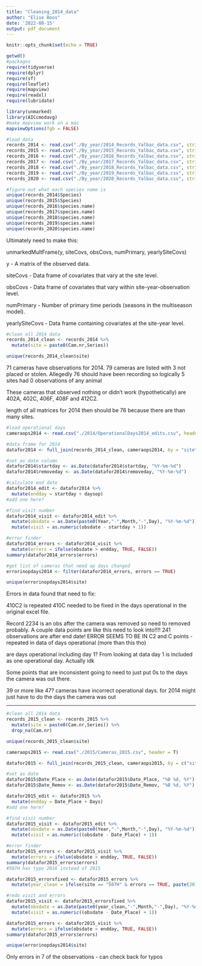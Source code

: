 ```yaml
---
title: "Cleaning_2014_data"
author: "Elise Boos"
date: '2022-08-15'
output: pdf_document
---
```



```r
knitr::opts_chunk$set(echo = TRUE)
```


```r
getwd()
#packages
require(tidyverse)
require(dplyr)
require(sf)
require(leaflet)
require(mapview)
require(readxl)
require(lubridate)

library(unmarked)
library(AICcmodavg)
#make mapview work on a mac
mapviewOptions(fgb = FALSE)
```

```r
#load data
records_2014 <- read.csv("./By_year/2014_Records_Yalbac_data.csv", stringsAsFactors = T)
records_2015 <- read.csv("./By_year/2015_Records_Yalbac_data.csv", stringsAsFactors = T)
records_2016 <- read.csv("./By_year/2016_Records_Yalbac_data.csv", stringsAsFactors = T)
records_2017 <- read.csv("./By_year/2017_Records_Yalbac_data.csv", stringsAsFactors = T)
records_2018 <- read.csv("./By_year/2018_Records_Yalbac_data.csv", stringsAsFactors = T)
records_2019 <- read.csv("./By_year/2019_Records_Yalbac_data.csv", stringsAsFactors = T)
records_2020 <- read.csv("./By_year/2020_Records_Yalbac_data.csv", stringsAsFactors = T)
```


```r
#figure out what each species name is 
unique(records_2014$Species)
unique(records_2015$Species)
unique(records_2016$species.name)
unique(records_2017$species.name)
unique(records_2018$species.name)
unique(records_2019$species.name)
unique(records_2020$species.name)
```

Ultimately need to make this:

unmarkedMultFrame(y, siteCovs, obsCovs, numPrimary, yearlySiteCovs)

y	- A matrix of the observed data.

siteCovs - Data frame of covariates that vary at the site level.

obsCovs	- Data frame of covariates that vary within site-year-observation level.

numPrimary - Number of primary time periods (seasons in the multiseason model).

yearlySiteCovs - Data frame containing covariates at the site-year level.

```r
#clean all 2014 data
records_2014_clean <- records_2014 %>%
  mutate(site = paste0(Cam.nr,Series))

unique(records_2014_clean$site)
```
71 cameras have observations for 2014. 79 cameras are listed with 3 not placed or stolen. Allegedly 76 should have been recording so logically 5 sites had 0 observations of any animal

These cameras that observed nothing or didn't work (hypothetically) are 402A, 402C, 406F, 408F and 412C2.

length of all matrices for 2014 then should be 76 because there are than many sites.

```r
#load operational days
cameraops2014 <- read.csv("./2014/OperationalDays2014_edits.csv", header = T)

#data frame for 2014 
datafor2014 <- full_join(records_2014_clean, cameraops2014, by = "site")

#set as date column
datafor2014$startday <- as.Date(datafor2014$startday, "%Y-%m-%d")
datafor2014$removeday <- as.Date(datafor2014$removeday, "%Y-%m-%d")

#calculate end date
datafor2014_edit <- datafor2014 %>%
  mutate(endday = startday + daysop)
#add one here?

#find visit number
datafor2014_visit <- datafor2014_edit %>%
  mutate(obsdate = as.Date(paste0(Year,"-",Month,"-",Day), "%Y-%m-%d")) %>%
  mutate(visit = as.numeric(obsdate - startday + 1))

#error finder 
datafor2014_errors <- datafor2014_visit %>%
  mutate(errors = ifelse(obsdate > endday, TRUE, FALSE)) 
summary(datafor2014_errors$errors)

#get list of cameras that need op days changed
errorinopdays2014 <- filter(datafor2014_errors, errors == TRUE)

unique(errorinopdays2014$site)
```
Errors in data found that need to fix: 

410C2 is repeated 410C needed to be fixed in the days operational in the original excel file.

Record 2234 is an obs after the camera was removed so need to removed probably. A couple data points are like this need to look into!!!! 241 observations are after end date!
ERROR SEEMS TO BE IN C2 and C points - repeated in data of days operational (more than this tho)

are days operational including day 1? From looking at data day 1 is included as one operational day. Actually idk

Some points that are inconsistent going to need to just put 0s to the days the camera was out there.

39 or more like 47? cameras have incorrect operational days. for 2014 might just have to do the days the camera was out

------------------------------
```r
#clean all 2014 data
records_2015_clean <- records_2015 %>%
  mutate(site = paste0(Cam.nr,Series)) %>%
  drop_na(Cam.nr)

unique(records_2015_clean$site)
```

```r
cameraops2015 <- read.csv("./2015/Cameras_2015.csv", header = T)

datafor2015 <- full_join(records_2015_clean, cameraops2015, by = c("site" = "Name"))

#set as date 
datafor2015$Date_Place <- as.Date(datafor2015$Date_Place, "%B %d, %Y")
datafor2015$Date_Remov <- as.Date(datafor2015$Date_Remov, "%B %d, %Y")

datafor2015_edit <- datafor2015 %>%
  mutate(endday = Date_Place + Days)
#add one here?

#find visit number
datafor2015_visit <- datafor2015_edit %>%
  mutate(obsdate = as.Date(paste0(Year,"-",Month,"-",Day), "%Y-%m-%d")) %>%
  mutate(visit = as.numeric((obsdate - Date_Place) + 1))

#error finder 
datafor2015_errors <- datafor2015_visit %>%
  mutate(errors = ifelse(obsdate > endday, TRUE, FALSE)) 
summary(datafor2015_errors$errors)
#507H has typo 2016 instead of 2015 

datafor2015_errorsfixed <- datafor2015_errors %>%
  mutate(year_clean = ifelse(site == "507H" & errors == TRUE, paste(2015), Year))

#redo visit and errors 
datafor2015_visit <- datafor2015_errorsfixed %>%
  mutate(obsdate = as.Date(paste0(year_clean,"-",Month,"-",Day), "%Y-%m-%d")) %>%
  mutate(visit = as.numeric((obsdate - Date_Place) + 1))

datafor2015_errors <- datafor2015_visit %>%
  mutate(errors = ifelse(obsdate > endday, TRUE, FALSE)) 
summary(datafor2015_errors$errors)

unique(errorinopdays2014$site)
```

Only errors in 7 of the observations - can check back for typos 